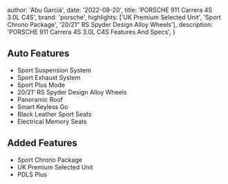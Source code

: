 
  author: 'Abu Garciá',
  date: '2022-08-20',
  title: 'PORSCHE 911 Carrera 4S 3.0L C4S',
  brand: 'porsche',
  highlights: ['UK Premium Selected Unit', 'Sport Chrono Package', '20/21" RS Spyder Design Alloy Wheels'],
  description:
    'PORSCHE 911 Carrera 4S 3.0L C4S Features And Specs',
}


## Auto Features
* Sport Suspension System
* Sport Exhaust System
* Sport Plus Mode
* 20/21' RS Spyder Design Alloy Wheels
* Panoramic Roof
* Smart Keyless Go
* Black Leather Sport Seats
* Electrical Memory Seats

## Added Features
* Sport Chrono Package
* UK Premium Selected Unit
* PDLS Plus